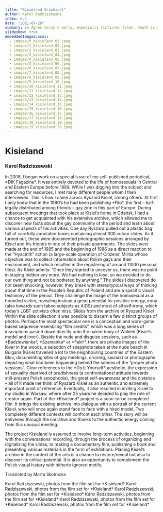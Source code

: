 ```yaml
---
title: "Kisieland Graphical"
author: Karol Radziszewski
index: 6.1
date: "2021-07-29"
summary: In Agnès Vardy's early, especially fictional films, death is an existential scandal for the protagonists - it comes out of nowhere, it is absurd, devoid of any sense and justification in a world where beauty and love are synonyms of life. Death appears to be something unthinkable or unimaginable in the strict sense, even if the protagonists have to - or only seemingly - confront it in an individual experience. In Szczęście (Le bonheur, 1965), the death (perhaps suicide) of one of the main characters is the only moment in which the intentionally artificial, overly cheerful and carefree tone of the film is briefly suspended - we see the corpse of a young, beautiful woman whose passing allows us to realize a male fantasy about the almost painless replacement of one woman by another, a wife by a mistress. Thus, dying is not a problem here, at best it deprives the survivors of the problem.
slideshow: true
embeddedImagesLocal:
  - images/0_kisieland_01.jpeg
  - images/1_kisieland_02.jpeg
  - images/2_kisieland_03.jpeg
  - images/3_kisieland_04.jpeg
  - images/4_kisieland_05.jpeg
  - images/5_kisieland_06.jpeg
  - images/6_kisieland_07.jpeg
  - images/7_kisieland_08.jpeg
  - images/8_kisieland_09.jpeg
  - images/9_kisieland_10.jpeg
  - images/10_kisieland_11.jpeg
  - images/11_kisieland_12.jpeg
  - images/12_kisieland_13.jpeg
  - images/13_kisieland_14.jpeg
  - images/14_kisieland_15.jpeg
  - images/15_kisieland_16.jpeg
  - images/16_kisieland_17.jpeg
  - images/17_kisieland_18.jpeg
  - images/18_kisieland_19.jpeg
  - images/19_kisieland_20.jpeg
---
```


<TitleSlide>

# Kisieland

### Karol Radziszewski

</TitleSlide>

<FullscreenImageSlide image={props.localImages[0]} />

<TitleSlide>
  In 2008, I began work on a special issue of my self-published periodical, *DIK
  Fagazine*. It was entirely devoted to the life of homosexuals in Central and
  Eastern Europe before 1989. While I was digging into the subject and searching
  for resources, I met many different people whom I then interviewed. This is
  how I came across Ryszard Kisiel, among others. At first I only knew that in
  the 1980’s he had been publishing *Filo*, the first – half-legally distributed
  among friends – gay zine in this part of Europe. During subsequent meetings
  that took place at Kisiel’s home in Gdańsk, I had a chance to get acquainted
  with his extensive archive, which allowed me to discover new facts about the
  gay community of the period and learn about various aspects of his activities.
</TitleSlide>

<TitleSlide>
  One day Ryszard pulled out a plastic bag full of carefully annotated boxes
  containing almost 300 colour slides. As it turned out, these were documented
  photographic sessions arranged by Kisiel and his friends in one of their
  private apartments. The slides were made at the end of 1985 and the beginning
  of 1986 as a direct reaction to the “Hyacinth” action (a large-scale operation
  of Citizens’ Militia whose objective was to collect information about Polish
  gays and their environment, and which resulted in the registering of around
  11000 personal files). As Kisiel admits: “Once they started to uncover us,
  there was no point in staying hidden any more. We had nothing to lose, so we
  decided to do our own thing and not be bothered by anything.”
</TitleSlide>

<VerticalSlides>
  <FullscreenImageSlide image={props.localImages[1]} />
  <FullscreenImageSlide image={props.localImages[2]} />
  <FullscreenImageSlide image={props.localImages[3]} />
</VerticalSlides>

<TitleSlide>
  The slides I discovered do not seem shocking; however, they break with
  stereotypical ways of thinking about that time in the People’s Republic of
  Poland and are a specific visual testimony of the period. They challenge the
  image of the homosexual as a hounded victim, revealing instead a great
  potential for positive energy, irony (also towards such taboo subjects as
  AIDS) and most of all self-irony, which today’s LGBT activists often miss.
</TitleSlide>

<AnnotatedImageSlide image={props.localImages[5]}>
  Slides from the archive of Ryszard Kisiel
</AnnotatedImageSlide>

<TitleSlide>
  Within the slide collection it was possible to discern a few distinct groups
  of photos. Perhaps the most spectacular one is a conceptual and word-game
  based sequence resembling “film credits”, which was a long series of
  inscriptions pasted down directly onto the naked body of Waldek (Kisiel’s
  model and lover). Beside the nude and disguise sessions, such as
  *Badziewianka*, *Szamanka* or *Fakir*, there are private images of the lover
  in the woods, a selection of snapshots taken at the nude beach in Bulgaria
  (Kisiel travelled a lot to the neighbouring countries of the Eastern Bloc,
  documenting sites of gay meetings, cruising, saunas) or photographs depicting
  what had been happening behind the scenes of the “proper photo sessions”.
</TitleSlide>

<VerticalSlides>
  <CenterImageSlide image={props.localImages[6]} />
  <CenterImageSlide image={props.localImages[7]} />
  <CenterImageSlide image={props.localImages[8]} />
  <CenterImageSlide image={props.localImages[9]} />
  <CenterImageSlide image={props.localImages[10]} />
</VerticalSlides>

<FullscreenImageSlide image={props.localImages[4]} />

<TitleSlide>
  Clear references to the *Do It Yourself* aesthetic, the expression of
  sexuality deprived of prudishness (a confrontational attitude towards
  still-present Polish sexophobia), the great self-awareness and the distance –
  all of it made me think of Ryszard Kisiel as an authentic and extremely
  important point of reference. Eventually, it also resulted in inviting Kisiel
  to my studio in Warsaw, where after 25 years he decided to play the role of
  creator again. Part of the *Kisieland* project is a soon-to-be completed film.
  It brings the existing archive into dialogue with a portrait of the current
  Kisiel, who will once again stand face to face with a hired model. Two
  completely different contexts will confront each other. The story will be
  enlivened through the narrative and thanks to the authentic energy coming from
  this unusual meeting.
</TitleSlide>

<TwoImageSlide image1={props.localImages[12]} image2={props.localImages[13]} />

<TitleSlide>

The project Kisieland is assumed to involve long-term activities, beginning with the conversations’ recording, through the process of organizing and digitalizing the slides, to making a documentary film, publishing a book and presenting various materials in the form of exhibitions. Placing Kisiel’s archive in the context of the arts is a chance to restore/reveal but also to discover its critical potential. It is also an opportunity to complement the Polish visual history with hitherto ignored motifs.

Translated by Marta Skotnicka

</TitleSlide>

<VerticalSlides>
  <AnnotatedImageSlide image={props.localImages[12]}>
    Karol Radziszewski, photos from the film set for *Kisieland*
  </AnnotatedImageSlide>
  <AnnotatedImageSlide image={props.localImages[13]}>
    Karol Radziszewski, photos from the film set for *Kisieland*
  </AnnotatedImageSlide>
  <AnnotatedImageSlide image={props.localImages[14]}>
    Karol Radziszewski, photos from the film set for *Kisieland*
  </AnnotatedImageSlide>
  <AnnotatedImageSlide image={props.localImages[15]}>
    Karol Radziszewski, photos from the film set for *Kisieland*
  </AnnotatedImageSlide>
  <AnnotatedImageSlide image={props.localImages[16]}>
    Karol Radziszewski, photos from the film set for *Kisieland*
  </AnnotatedImageSlide>
  <AnnotatedImageSlide image={props.localImages[17]}>
    Karol Radziszewski, photos from the film set for *Kisieland*
  </AnnotatedImageSlide>
</VerticalSlides>

<TwoImageSlide image1={props.localImages[11]} image2={props.localImages[18]} />
